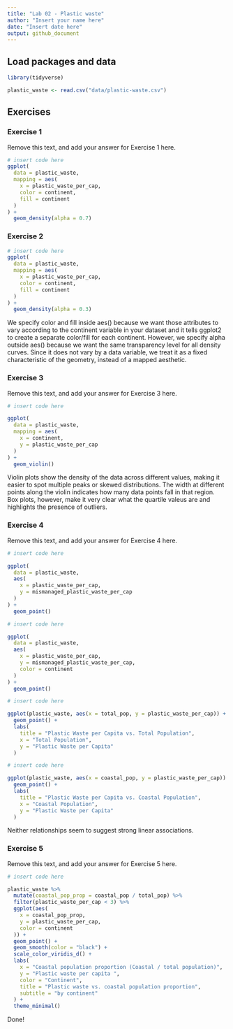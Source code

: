 ```yaml
---
title: "Lab 02 - Plastic waste"
author: "Insert your name here"
date: "Insert date here"
output: github_document
---
```


## Load packages and data

```r
library(tidyverse) 
```

```r
plastic_waste <- read.csv("data/plastic-waste.csv")
```

## Exercises

### Exercise 1

Remove this text, and add your answer for Exercise 1 here.

```r
# insert code here
ggplot(
  data = plastic_waste,
  mapping = aes(
    x = plastic_waste_per_cap,
    color = continent,
    fill = continent
  )
) +
  geom_density(alpha = 0.7)

```

### Exercise 2

```r
# insert code here
ggplot(
  data = plastic_waste,
  mapping = aes(
    x = plastic_waste_per_cap,
    color = continent,
    fill = continent
  )
) +
  geom_density(alpha = 0.3)
```
We specify color and fill inside aes() because we want those attributes to vary according to the continent variable in your dataset and it tells ggplot2 to create a separate color/fill for each continent. However, we specify alpha outside aes() because we want the same transparency level for all density curves. Since it does not vary by a data variable, we treat it as a fixed characteristic of the geometry, instead of a mapped aesthetic.

### Exercise 3

Remove this text, and add your answer for Exercise 3 here.

```r
# insert code here

ggplot(
  data = plastic_waste,
  mapping = aes(
    x = continent,
    y = plastic_waste_per_cap
  )
) +
  geom_violin()


```

Violin plots show the density of the data across different values, making it easier to spot multiple peaks or skewed distributions. The width at different points along the violin indicates how many data points fall in that region. Box plots, however, make it very clear what the quartile valeus are and highlights the presence of outliers. 


### Exercise 4

Remove this text, and add your answer for Exercise 4 here.

```r
# insert code here

ggplot(
  data = plastic_waste,
  aes(
    x = plastic_waste_per_cap,
    y = mismanaged_plastic_waste_per_cap
  )
) +
  geom_point()

```

```r
# insert code here

ggplot(
  data = plastic_waste,
  aes(
    x = plastic_waste_per_cap,
    y = mismanaged_plastic_waste_per_cap,
    color = continent
  )
) +
  geom_point()


```

```r
# insert code here

ggplot(plastic_waste, aes(x = total_pop, y = plastic_waste_per_cap)) +
  geom_point() +
  labs(
    title = "Plastic Waste per Capita vs. Total Population",
    x = "Total Population",
    y = "Plastic Waste per Capita"
  )


```

```r
# insert code here

ggplot(plastic_waste, aes(x = coastal_pop, y = plastic_waste_per_cap)) +
  geom_point() +
  labs(
    title = "Plastic Waste per Capita vs. Coastal Population",
    x = "Coastal Population",
    y = "Plastic Waste per Capita"
  )

```

Neither relationships seem to suggest strong linear associations. 

### Exercise 5

Remove this text, and add your answer for Exercise 5 here.

```r
# insert code here

plastic_waste %>%
  mutate(coastal_pop_prop = coastal_pop / total_pop) %>%
  filter(plastic_waste_per_cap < 3) %>%
  ggplot(aes(
    x = coastal_pop_prop,
    y = plastic_waste_per_cap,
    color = continent
  )) +
  geom_point() +
  geom_smooth(color = "black") +
  scale_color_viridis_d() +
  labs(
    x = "Coastal population proportion (Coastal / total population)",
    y = "Plastic waste per capita ",
    color = "Continent",
    title = "Plastic waste vs. coastal population proportion",
    subtitle = "by continent"
  ) +
  theme_minimal()

```

Done!


